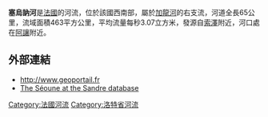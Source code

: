 {{coord|44|09|46|N|01|15|44|E|display=title}}

'''塞烏訥河'''是[[法國|法國]]的河流，位於該國西南部，屬於[[加龍河|加龍河]]的右支流，河道全長65公里，流域面積463平方公里，平均流量每秒3.07立方米，發源自[[索澤_(洛特省)|索澤]]附近，河口處在[[阿讓|阿讓]]附近。

==外部連結==
*http://www.geoportail.fr {{Wayback|url=http://www.geoportail.fr/ |date=20101215171356 }}
*[http://sandre.eaufrance.fr/app/chainage/courdo/htm/O61-0460.php?cg=O61-0460 The Séoune at the Sandre database]

{{France-geo-stub}}
[[Category:法國河流|Category:法國河流]]
[[Category:洛特省河流|Category:洛特省河流]]